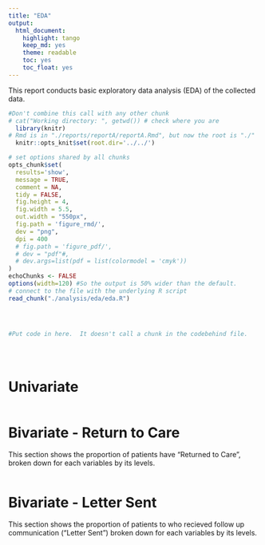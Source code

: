 ```yaml
---
title: "EDA"
output:
  html_document: 
    highlight: tango
    keep_md: yes
    theme: readable
    toc: yes
    toc_float: yes
---
```

This report conducts basic exploratory data analysis (EDA) of the collected data. 

<!-- These two chunks should be added in the beginning of every .Rmd that you want to source an .R script -->
<!--  The 1st mandatory chunck  -->
<!--  Set the working directory to the repository's base directory -->
```r
#Don't combine this call with any other chunk 
# cat("Working directory: ", getwd()) # check where you are
  library(knitr)
# Rmd is in "./reports/reportA/reportA.Rmd", but now the root is "./"
  knitr::opts_knit$set(root.dir='../../') 
```

<!--  The 2nd mandatory chunck  -->
<!-- Set the report-wide options, and point to the external code file. -->
```r
# set options shared by all chunks
opts_chunk$set(
  results='show', 
  message = TRUE,
  comment = NA, 
  tidy = FALSE,
  fig.height = 4, 
  fig.width = 5.5, 
  out.width = "550px",
  fig.path = 'figure_rmd/',     
  dev = "png",
  dpi = 400
  # fig.path = 'figure_pdf/',     
  # dev = "pdf"#,
  # dev.args=list(pdf = list(colormodel = 'cmyk'))
)
echoChunks <- FALSE
options(width=120) #So the output is 50% wider than the default.
# connect to the file with the underlying R script  
read_chunk("./analysis/eda/eda.R") 
```


<!-- Load 'sourced' R files.  Suppress the output when loading packages. --> 
```r
```


<!-- Load the sources.  Suppress the output when loading sources. --> 
```r
```


<!-- Load any Global functions and variables declared in the R file.  Suppress the output. --> 
```r
```

<!-- Declare any global functions specific to a Rmd output.  Suppress the output. --> 
```r
#Put code in here.  It doesn't call a chunk in the codebehind file.
```

<!-- Load the datasets.   -->
```r
```

<!-- Inspect the datasets.   -->
```r
```

<!-- Tweak the datasets.   -->
```r
```

# Univariate 
<!-- Basic graph view.   -->
```r
```

# Bivariate - Return to Care 
This section shows the proportion of patients have "Returned to Care", broken down for each variables by its levels. 

<!-- Basic graph view.   -->
```r
```

# Bivariate - Letter Sent 
This section shows the proportion of patients to who recieved follow up communication ("Letter Sent") broken down for each variables by its levels. 

<!-- Basic graph view.   -->
```r
```



